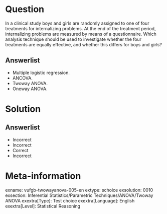 Question
========
  
In a clinical study boys and girls are randomly assigned to one of four treatments for internalizing problems. At the end of the treatment period, internalizing problems are measured by means of a questionnaire. Which analysis technique should be used to investigate whether the four treatments are equally effective, and whether this differs for boys and girls?

  
Answerlist
----------
* Multiple logistic regression.
* ANCOVA.
* Twoway ANOVA.
* Oneway ANOVA.

Solution
========

Answerlist
----------
* Incorrect
* Incorrect
* Correct
* Incorrect

Meta-information
================
exname: vufgb-twowayanova-005-en
extype: schoice
exsolution: 0010
exsection: Inferential Statistics/Parametric Techniques/ANOVA/Twoway ANOVA
exextra[Type]: Test choice
exextra[Language]: English
exextra[Level]: Statistical Reasoning
